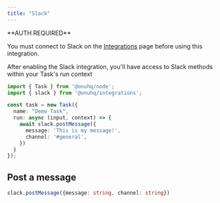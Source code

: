 ```yaml
---
title: "Slack"
---
```


<Note>
**AUTH REQUIRED**

You must connect to Slack on the
[Integrations](https://app.joinonu.com/settings#integrations) page before using
this integration.

</Note>

After enabling the Slack integration, you'll have access to Slack methods within your Task's run context

```typescript
import { Task } from '@onuhq/node';
import { slack } from '@onuhq/integrations';

const task = new Task({
  name: "Demo Task",
  run: async (input, context) => {
    await slack.postMessage({
      message: 'This is my message!',
      channel: '#general',
    })
  }
});
```


## Post a message
```typescript
slack.postMessage({message: string, channel: string})
```
